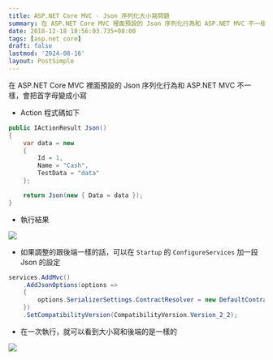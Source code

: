 ```yaml
---
title: ASP.NET Core MVC - Json 序列化大小寫問題
summary: 在 ASP.NET Core MVC 裡面預設的 Json 序列化行為和 ASP.NET MVC 不一樣，會把首字母變成小寫
date: 2018-12-18 18:56:03.735+08:00
tags: [asp.net core]
draft: false
lastmod: '2024-08-16'
layout: PostSimple
---
```


在 ASP.NET Core MVC 裡面預設的 Json 序列化行為和 ASP.NET MVC 不一樣，會把首字母變成小寫

- Action 程式碼如下

```csharp
public IActionResult Json()
{
    var data = new
    {
        Id = 1,
        Name = "Cash",
        TestData = "data"
    };

    return Json(new { Data = data });
}
```

- 執行結果

![](https://image.cashwu.com/404.webp)

- 如果調整的跟後端一樣的話，可以在 `Startup` 的 `ConfigureServices` 加一段 Json 的設定

```csharp
services.AddMvc()
    .AddJsonOptions(options =>
    {
        options.SerializerSettings.ContractResolver = new DefaultContractResolver();
    })
    .SetCompatibilityVersion(CompatibilityVersion.Version_2_2);
```

- 在一次執行，就可以看到大小寫和後端的是一樣的

![](https://image.cashwu.com/404.webp)
